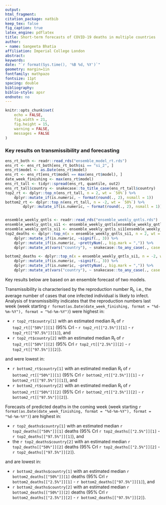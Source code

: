 ```yaml
---
output: 
html_fragment:
citation_package: natbib
keep_tex: false
fig_caption: true
latex_engine: pdflatex
title: Short-term forecasts of COVID-19 deaths in multiple countries
author:
- name: Sangeeta Bhatia
affiliation: Imperial College London
abstract: 
keywords: 
date: "`r format(Sys.time(), '%B %d, %Y')`"
geometry: margin=1in
fontfamily: mathpazo
fontsize: 11pt
spacing: double
bibliography: 
biblio-style: apsr
endnote: no
---
```


```r

knitr::opts_chunk$set(
    echo = FALSE, 
    fig.width = 21, 
    fig.height = 15,
    warning = FALSE,
    messages = FALSE
)
```


### Key results on transmissibility and forecasting


```r

ens_rt_both <- readr::read_rds("ensemble_model_rt.rds")
ens_rt <- ens_rt_both[ens_rt_both$si == "si_2", ]
ens_rt$model <- as.Date(ens_rt$model)
ens_rt <- ens_rt[ens_rt$model == max(ens_rt$model), ]
date_week_finishing <- max(ens_rt$model)
ens_rt_tall <- tidyr::spread(ens_rt, quantile, out2)
ens_rt_tall$country <- snakecase::to_title_case(ens_rt_tall$country)
top2_rt <- dplyr::top_n(ens_rt_tall, n = 2, wt = `50%`) %>%
    dplyr::mutate_if(is.numeric, ~ format(round(., 2), nsmall = 1))
bottom2_rt <- dplyr::top_n(ens_rt_tall, n = -2, wt = `50%`) %>%
        dplyr::mutate_if(is.numeric, ~ format(round(., 2), nsmall = 1))


ensemble_weekly_qntls <- readr::read_rds("ensemble_weekly_qntls.rds")
ensemble_weekly_qntls_si1 <- ensemble_weekly_qntls[ensemble_weekly_qntls$si == "si_2", ]
ensemble_weekly_qntls_si1 <- ensemble_weekly_qntls_si1[ensemble_weekly_qntls_si1$proj == date_week_finishing, ]
top2_deaths <- dplyr::top_n(x = ensemble_weekly_qntls_si1, n = 2, wt = `50%`) %>%
    dplyr::mutate_if(is.numeric, ~signif(., 3)) %>%
    dplyr::mutate_if(is.numeric, ~prettyNum(., big.mark = ",")) %>%
    dplyr::mutate_at(vars("country"), ~ snakecase::to_any_case(., case = "title"))

bottom2_deaths <- dplyr::top_n(x = ensemble_weekly_qntls_si1, n = -2, wt = `50%`) %>%
    dplyr::mutate_if(is.numeric, ~signif(., 3)) %>%
    dplyr::mutate_if(is.numeric, ~prettyNum(., big.mark = ",")) %>%
    dplyr::mutate_at(vars("country"), ~ snakecase::to_any_case(., case = "title"))

```
Key results below are based on an ensemble forecast of two models.

Transmissibility is characterised by the reproduction number R~t~, i.e., the 
average number of cases that one infected individual is likely to
infect. Analysis of transmissibility indicates that the reproduction 
numbers last week (week starting 
`r format(as.Date(date_week_finishing, format = "%d-%m-%Y"), format = "%d-%m-%Y")`) were highest in:
  
* `r top2_rt$country[1]` with an estimated median R~t~ of 
`r top2_rt[["50%"]][1]` (95% CrI - `r top2_rt[["2.5%"]][1]` - `r top2_rt[["97.5%"]][1]`), and
* `r top2_rt$country[2]` with an estimated median R~t~ of 
`r top2_rt[["50%"]][2]` (95% CrI `r top2_rt[["2.5%"]][2]` - `r top2_rt[["97.5%"]][2]`).

and were lowest in:
  
* `r bottom2_rt$country[1]` with an estimated median R~t~ of 
`r bottom2_rt[["50%"]][1]` (95% CrI `r bottom2_rt[["2.5%"]][1]` - `r bottom2_rt[["97.5%"]][1]`), and
* `r bottom2_rt$country[2]` with an estimated median R~t~ of 
`r bottom2_rt[["50%"]][2]` (95% CrI `r bottom2_rt[["2.5%"]][2]` - `r bottom2_rt[["97.5%"]][2]`).

Forecasts of predicted deaths in the coming week (week starting `r format(as.Date(date_week_finishing, format = "%d-%m-%Y"), format = "%d-%m-%Y")`) are highest in:
  
* `r top2_deaths$country[1]` with an estimated median
`r top2_deaths[["50%"]][1]` deaths 
 (95% CrI `r top2_deaths[["2.5%"]][1]` - 
 `r top2_deaths[["97.5%"]][1]`), and
* the `r top2_deaths$country[2]` with an estimated median 
`r top2_deaths[["50%"]][2]` deaths
(95% CrI `r top2_deaths[["2.5%"]][2]` - `r top2_deaths[["97.5%"]][2]`).

and are lowest in:
  
* `r bottom2_deaths$country[1]` with an estimated median
`r bottom2_deaths[["50%"]][1]` deaths (95% CrI `r bottom2_deaths[["2.5%"]][1]` - `r bottom2_deaths[["97.5%"]][1]`), and
* `r bottom2_deaths$country[2]` with an estimated median 
`r bottom2_deaths[["50%"]][2]` deaths (95% CrI `r bottom2_deaths[["2.5%"]][2]` - `r bottom2_deaths[["97.5%"]][2]`).
